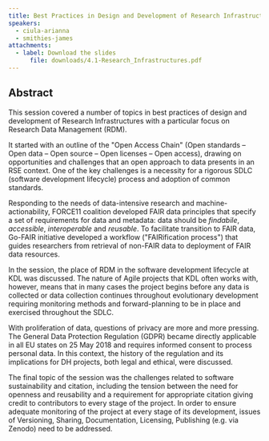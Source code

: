 ```yaml
---
title: Best Practices in Design and Development of Research Infrastructures
speakers:
  - ciula-arianna
  - smithies-james
attachments:
  - label: Download the slides
	  file: downloads/4.1-Research_Infrastructures.pdf
---
```

## Abstract

This session covered a number of topics in best practices of design and development of Research Infrastructures with a particular focus on Research Data Management (RDM).

It started with an outline of the "Open Access Chain" (Open standards – Open data – Open source – Open licenses – Open access), drawing on opportunities and challenges that an open approach to data presents in an RSE context. One of the key challenges is a necessity for a rigorous SDLC (software development lifecycle) process and adoption of common standards.

Responding to the needs of data-intensive research and machine-actionability, FORCE11 coalition developed FAIR data principles that specify a set of requirements for data and metadata: data should be *findabile*, *accessible*, *interoperable* and *reusable*. To facilitate transition to FAIR data, Go-FAIR initiative developed a workflow ("FAIRification process") that guides researchers from retrieval of non-FAIR data to deployment of FAIR data resources.

In the session, the place of RDM in the software development lifecycle at KDL was discussed. The nature of Agile projects that KDL often works with, however, means that in many cases the project begins before any data is collected or data collection continues throughout evolutionary development requiring monitoring methods and forward-planning to be in place and exercised throughout the SDLC.

With proliferation of data, questions of privacy are more and more pressing. The General Data Protection Regulation (GDPR) became directly applicable in all EU states on 25 May 2018 and requires informed consent to process personal data. In this context, the history of the regulation and its implications for DH projects, both legal and ethical, were discussed.

The final topic of the session was the challenges related to software sustainability and citation, including the tension between the need for openness and reusability and a requirement for appropriate citation giving credit to contributors to every stage of the project. In order to ensure adequate monitoring of the project at every stage of its development, issues of Versioning, Sharing, Documentation, Licensing, Publishing (e.g. via Zenodo) need to be addressed.
